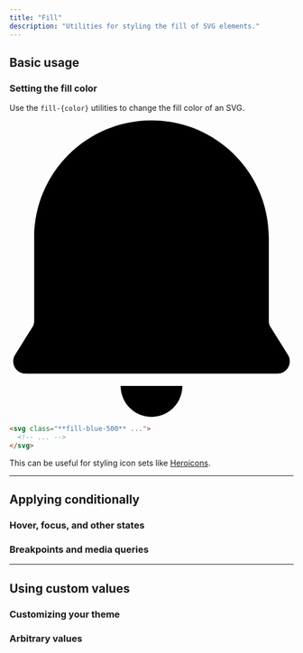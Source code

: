 ```yaml
---
title: "Fill"
description: "Utilities for styling the fill of SVG elements."
---
```




## Basic usage

### Setting the fill color

Use the `fill-{color}` utilities to change the fill color of an SVG.

<Example>
  <div class="flex items-center justify-center">
    <svg class="fill-blue-500 h-12" viewBox="0 0 46 48" xmlns="http://www.w3.org/2000/svg"><path fill-rule="evenodd" clip-rule="evenodd" d="M23.0002 0C12.5068 0 4.00017 8.50659 4.00017 19V32.5335C4.00017 32.8383 3.9145 33.1371 3.75292 33.3956L0.912672 37.94C0.0801118 39.2721 1.0378 41 2.60867 41H43.3917C44.9625 41 45.9202 39.2721 45.0877 37.94L42.2474 33.3956C42.0858 33.1371 42.0002 32.8383 42.0002 32.5335V19C42.0002 8.50659 33.4936 0 23.0002 0ZM23.0002 48C20.2388 48 18.0002 45.7614 18.0002 43H28.0002C28.0002 45.7614 25.7616 48 23.0002 48Z"/></svg>
  </div>
</Example>

```html
<svg class="**fill-blue-500** ...">
  <!-- ... -->
</svg>
```

This can be useful for styling icon sets like [Heroicons](https://heroicons.com).

---

## <Heading ignore>Applying conditionally</Heading>

### <Heading ignore>Hover, focus, and other states</Heading>

<HoverFocusAndOtherStates defaultClass="fill-cyan-500" featuredClass="fill-cyan-700" element="svg" />

### <Heading ignore>Breakpoints and media queries</Heading>

<BreakpointsAndMediaQueries defaultClass="fill-cyan-500" featuredClass="fill-cyan-700" element="svg" />

---

## Using custom values

### Customizing your theme

<CustomizePluginColors name="fill" configKey="fill" />

### Arbitrary values

<ArbitraryValues property="fill" featuredClass="fill-[#243c5a]" element="svg" />
